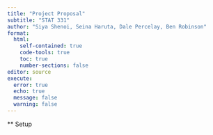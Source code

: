 ```yaml
---
title: "Project Proposal"
subtitle: "STAT 331"
author: "Siya Shenoi, Seina Haruta, Dale Percelay, Ben Robinson"
format: 
  html:
    self-contained: true
    code-tools: true
    toc: true
    number-sections: false
editor: source
execute: 
  error: true
  echo: true
  message: false
  warning: false
---
```


** Setup 
```r

```

